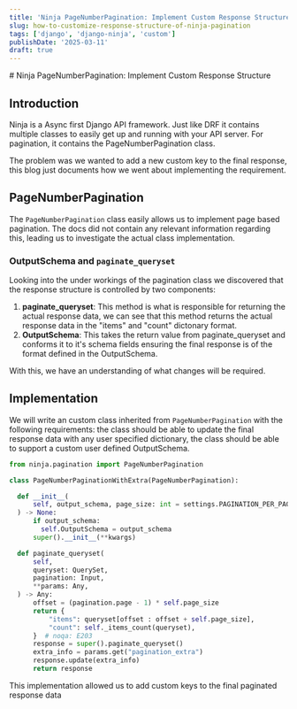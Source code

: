 ```yaml
---
title: 'Ninja PageNumberPagination: Implement Custom Response Structure'
slug: how-to-customize-response-structure-of-ninja-pagination
tags: ['django', 'django-ninja', 'custom']
publishDate: '2025-03-11'
draft: true
---
```


<article class="prose prose-stone dark:prose-invert">
  # Ninja PageNumberPagination: Implement Custom Response Structure

  ## Introduction
  Ninja is a Async first Django API framework. Just like DRF it contains multiple classes
  to easily get up and running with your API server. For pagination, it contains the PageNumberPagination
  class. 

  The problem was we wanted to add a new custom key to the final response, this blog just documents how we went
  about implementing the requirement.

  ## PageNumberPagination
  The `PageNumberPagination` class easily allows us to implement page based pagination. The docs did not contain
  any relevant information regarding this, leading us to investigate the actual class implementation.

  ### OutputSchema and `paginate_queryset`
  Looking into the under workings of the pagination class we discovered that the response structure is controlled
  by two components:

  1. **paginate_queryset**: This method is what is responsible for returning the actual response data, we can see that
  this method returns the actual response data in the "items" and "count" dictonary format.
  2. **OutputSchema**: This takes the return value from paginate_queryset and conforms it to it's schema fields ensuring
  the final response is of the format defined in the OutputSchema.

  With this, we have an understanding of what changes will be required.

  ## Implementation

  We will write an custom class inherited from `PageNumberPagination` with the following requirements: the class
  should be able to update the final response data with any user specified dictionary, the class should be able
  to support a custom user defined OutputSchema.

  ```python
  from ninja.pagination import PageNumberPagination

  class PageNumberPaginationWithExtra(PageNumberPagination):

    def __init__(
        self, output_schema, page_size: int = settings.PAGINATION_PER_PAGE, **kwargs: Any
    ) -> None:
        if output_schema:
          self.OutputSchema = output_schema
        super().__init__(**kwargs)

    def paginate_queryset(
        self,
        queryset: QuerySet,
        pagination: Input,
        **params: Any,
    ) -> Any:
        offset = (pagination.page - 1) * self.page_size
        return {
            "items": queryset[offset : offset + self.page_size],
            "count": self._items_count(queryset),
        }  # noqa: E203
        response = super().paginate_queryset()
        extra_info = params.get("pagination_extra")
        response.update(extra_info)
        return response
  ```

  This implementation allowed us to add custom keys to the final paginated response
  data
  
  <br></br>
</article>